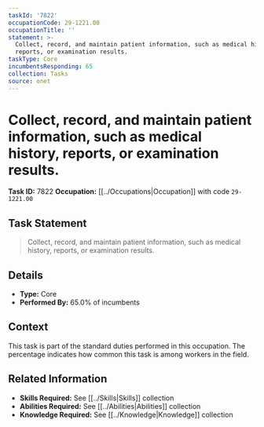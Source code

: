 ```yaml
---
taskId: '7822'
occupationCode: 29-1221.00
occupationTitle: ''
statement: >-
  Collect, record, and maintain patient information, such as medical history,
  reports, or examination results.
taskType: Core
incumbentsResponding: 65
collection: Tasks
source: onet
---
```

# Collect, record, and maintain patient information, such as medical history, reports, or examination results.

**Task ID:** 7822
**Occupation:** [[../Occupations|Occupation]] with code `29-1221.00`

## Task Statement

> Collect, record, and maintain patient information, such as medical history, reports, or examination results.

## Details

- **Type:** Core
- **Performed By:** 65.0% of incumbents

## Context

This task is part of the standard duties performed in this occupation. The percentage indicates how common this task is among workers in the field.

## Related Information

- **Skills Required:** See [[../Skills|Skills]] collection
- **Abilities Required:** See [[../Abilities|Abilities]] collection
- **Knowledge Required:** See [[../Knowledge|Knowledge]] collection
